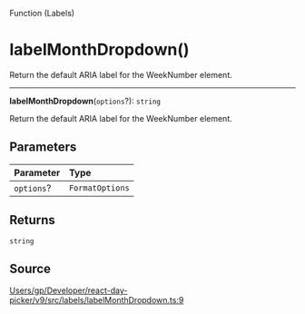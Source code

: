 <SectionTitle>Function (Labels)</SectionTitle>

# labelMonthDropdown()

<Description>
Return the default ARIA label for the WeekNumber element.
</Description>

---

<a id="undefined" name="undefined"></a>

<SignatureMemberIdentifier>**labelMonthDropdown**(`options`?): `string`</SignatureMemberIdentifier>

Return the default ARIA label for the WeekNumber element.

## Parameters

| Parameter | Type |
| :------ | :------ |
| `options`? | `FormatOptions` |

## Returns

`string`

## Source

[Users/gp/Developer/react-day-picker/v9/src/labels/labelMonthDropdown.ts:9](https://github.com/gpbl/react-day-picker/blob/a7b1c7f4e/src/labels/labelMonthDropdown.ts#L9)
